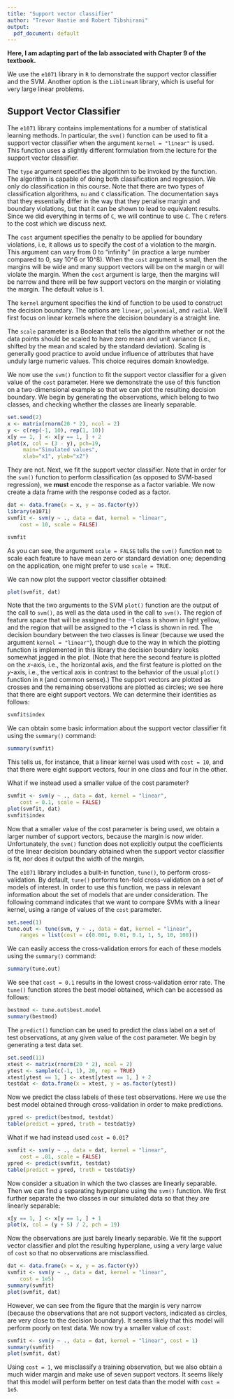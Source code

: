 ```yaml
---
title: "Support vector classifier"
author: "Trevor Hastie and Robert Tibshirani"
output:
  pdf_document: default
---
```


**Here, I am adapting part of the lab associated with Chapter 9 of the textbook.** 

We use the `e1071` library in `R` to demonstrate the
support vector classifier and the SVM. Another option is the `LiblineaR` library,  which is useful for very large linear problems.

## Support Vector Classifier

The `e1071` library contains
implementations for a number of statistical learning methods. In
particular, the `svm()` function can be used to fit a support
vector classifier when the argument `kernel = "linear"` is used.
This function uses a slightly different formulation from
the lecture for the support vector
classifier.  

The `type` argument specifies the algorithm to be invoked by the function. The algorithm is capable of doing both classification and regression. We only do classification in this course. Note that there are two types of classification algorithms, `nu` and `C` classification. The documentation says that they essentially differ in the way that they penalise margin and boundary violations, but that it can be shown to lead to equivalent results. Since we did everything in terms of `C`, we will continue to use `C`. The `C` refers to the cost which we discuss next. 

The `cost` argument specifies the penalty to be applied for boundary violations, i.e, it allows us to specify the cost of
a violation to the margin. This argument can vary from 0 to "infinity" (in practice a large number compared to 0, say 10^6 or 10^8). When the `cost` argument is small, then the margins will be wide and many support vectors will be on the margin or will violate the margin.  When the `cost` argument is large, then the margins will be narrow and there will be few support vectors on the margin or violating the margin. The default value is 1.

The `kernel` argument specifies the kind of function to be used to construct the decision boundary. The options are `linear`, `polynomial`, and `radial`.  We’ll first focus on linear kernels where the decision boundary is a straight line.

The `scale` parameter is a Boolean that tells the algorithm whether or not the data points should be scaled to have zero mean and unit variance (i.e., shifted by the mean and scaled by the standard deviation).  Scaling is generally good practice to avoid undue influence of attributes that have unduly large numeric values. This choice requires domain knowledge. 

We now use the `svm()` function to fit the support vector classifier for a given value of the `cost` parameter.
Here we demonstrate the use of this function on a two-dimensional example so that we can plot the resulting decision boundary. We begin by generating the observations, which belong to two classes, and checking whether the classes are linearly separable.

```r
set.seed(2)
x <- matrix(rnorm(20 * 2), ncol = 2)
y <- c(rep(-1, 10), rep(1, 10))
x[y == 1, ] <- x[y == 1, ] + 2
plot(x, col = (3 - y), pch=19, 
     main="Simulated values",
     xlab="x1", ylab="x2")
```

They are not. Next, we fit the support vector classifier. Note that in order for the `svm()` function to perform classification (as opposed to SVM-based regression), we **must** encode the response as a factor variable. We now create a data frame with the response coded as a factor.

```r
dat <- data.frame(x = x, y = as.factor(y))
library(e1071)
svmfit <- svm(y ~ ., data = dat, kernel = "linear", 
    cost = 10, scale = FALSE)

svmfit
```


As you can see, the argument `scale = FALSE` tells the `svm()` function **not** to scale each feature to have mean zero or standard deviation one; depending on the application, one might prefer to use `scale = TRUE`.

We can now plot the support vector classifier obtained:

```r
plot(svmfit, dat)
```

Note that the two arguments to the SVM
`plot()` function are the output of the call to `svm()`, as well as the data used in the call to `svm()`.
The region of feature space that will be assigned to the $-1$ class is shown in light yellow, and the region that will be assigned to the $+1$ class is shown in red.
The decision boundary between the two classes is linear (because we used the argument `kernel = "linear"`), though due to the
way in which the plotting function is implemented in this library the decision boundary looks somewhat jagged in the plot. (Note that here the second feature is plotted on the $x$-axis, i.e., the horizontal axis, and the first feature is plotted on the $y$-axis, i.e., the vertical axis in contrast to the behavior of the usual `plot()` function in `R` (and common sense).)
The support vectors are plotted as crosses and the remaining observations are plotted as circles; we see here that there are eight support vectors. We can determine their identities as follows:

```r
svmfit$index
```

We can obtain some basic information about the support vector classifier fit using the `summary()` command:

```r
summary(svmfit)
```

This tells us, for instance, that a linear kernel was used with `cost = 10`, and that there were eight support vectors, four in one class and four in the other.

What if we instead used a smaller value of the cost parameter?

```r
svmfit <- svm(y ~ ., data = dat, kernel = "linear", 
    cost = 0.1, scale = FALSE)
plot(svmfit, dat)
svmfit$index
```

Now that a smaller value of the cost parameter is being used, we obtain a larger number of support vectors, because the margin is now wider. Unfortunately, the `svm()` function does not explicitly output the coefficients of the linear decision boundary obtained when the support vector classifier is fit, nor does it output the width of the margin.

The `e1071` library includes a built-in function, `tune()`, to perform cross-validation. By default, `tune()` performs ten-fold cross-validation on a set of models of interest. In order to use this function, we pass in relevant information about the set of models that are under consideration. The following command indicates that we want to compare SVMs with a linear kernel, using a range of values of the `cost` parameter.

```r
set.seed(1)
tune.out <- tune(svm, y ~ ., data = dat, kernel = "linear", 
    ranges = list(cost = c(0.001, 0.01, 0.1, 1, 5, 10, 100)))
```

We can easily access the cross-validation errors for each of these models using the `summary()` command:

```r
summary(tune.out)
```

We see that  `cost = 0.1` results in the lowest cross-validation error rate.
The `tune()` function stores the best model obtained, which can be accessed as follows:

```r
bestmod <- tune.out$best.model
summary(bestmod)
```



The `predict()` function can be used to predict the class label on a set of test observations, at any given value of the cost parameter. We begin by generating a
test data set.

```r
set.seed(11)
xtest <- matrix(rnorm(20 * 2), ncol = 2)
ytest <- sample(c(-1, 1), 20, rep = TRUE)
xtest[ytest == 1, ] <- xtest[ytest == 1, ] + 2
testdat <- data.frame(x = xtest, y = as.factor(ytest))
```

Now we predict the class labels of these test observations. Here we use the best model obtained through cross-validation in order to make predictions.

```r
ypred <- predict(bestmod, testdat)
table(predict = ypred, truth = testdat$y)
```


What if we had instead used `cost = 0.01`?

```r
svmfit <- svm(y ~ ., data = dat, kernel = "linear", 
    cost = .01, scale = FALSE)
ypred <- predict(svmfit, testdat)
table(predict = ypred, truth = testdat$y)
```


Now consider a situation in which the two classes are linearly separable. Then we can
find a separating hyperplane using the `svm()` function.
We first further separate the two classes in our simulated data so that they are linearly separable:

```r
x[y == 1, ] <- x[y == 1, ] + 1
plot(x, col = (y + 5) / 2, pch = 19)
```

Now the observations are just barely linearly separable.
We fit the support vector classifier and plot the resulting hyperplane, using a very large value of `cost` so that no observations are misclassified.

```r
dat <- data.frame(x = x, y = as.factor(y))
svmfit <- svm(y ~ ., data = dat, kernel = "linear", 
    cost = 1e5)
summary(svmfit)
plot(svmfit, dat)
```


However, we can see from the figure that the margin is very narrow (because the observations that are not support vectors, indicated as circles, are very close to the decision boundary). It seems likely that this model will perform poorly on test data. We now try a smaller value of `cost`:

```r
svmfit <- svm(y ~ ., data = dat, kernel = "linear", cost = 1)
summary(svmfit)
plot(svmfit, dat)
```

Using `cost = 1`, we misclassify a training observation, but we also obtain a much wider margin and make use of seven support vectors. It seems likely that this model will perform better on test data than the model with 
 `cost = 1e5`.